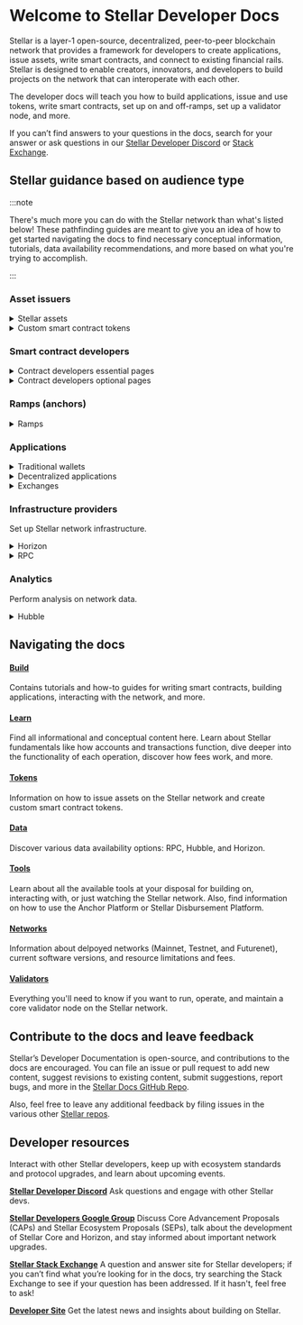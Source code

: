
# Welcome to Stellar Developer Docs

Stellar is a layer-1 open-source, decentralized, peer-to-peer blockchain network that provides a framework for developers to create applications, issue assets, write smart contracts, and connect to existing financial rails. Stellar is designed to enable creators, innovators, and developers to build projects on the network that can interoperate with each other.

The developer docs will teach you how to build applications, issue and use tokens, write smart contracts, set up on and off-ramps, set up a validator node, and more.

If you can’t find answers to your questions in the docs, search for your answer or ask questions in our [Stellar Developer Discord](https://discord.gg/stellardev) or [Stack Exchange](https://stellar.stackexchange.com/).

## Stellar guidance based on audience type

:::note

There's much more you can do with the Stellar network than what's listed below! These pathfinding guides are meant to give you an idea of how to get started navigating the docs to find necessary conceptual information, tutorials, data availability recommendations, and more based on what you're trying to accomplish.

:::

### **Asset issuers**

<details>
  <summary>Stellar assets</summary>
  
|  |  |  | 
| :-: | :-- | :-- | 
| **Learn** | [Asset and token introduction](https://developers.stellar.org/docs/tokens) | Learn about the difference between assets issued on Stellar and custom smart contract tokens | 
| **Learn** | [Data availability overview](https://developers.stellar.org/docs/data) | Learn about the different mechanisms for data availability on Stellar | 
| **Learn** | [Asset design considerations](https://developers.stellar.org/docs/tokens/control-asset-access) | Learn about certain considerations (e.g., flags, asset naming, etc.) that are important when issuing an asset | 
| **Learn** | [Stellar Asset Contract (SAC)](https://developers.stellar.org/docs/tokens/stellar-asset-contract) | Learn about interacting with assets issued on Stellar in smart contracts |
| **Guide** | [Quickstart script](https://developers.stellar.org/docs/tokens/quickstart) | Issue an asset on the Stellar network in a single transaction | 
| **Guide** | [Deploy an SAC](https://developers.stellar.org/docs/tokens/stellar-asset-contract) | Deploy a Stellar Asset Contract with the Stellar CLI |

</details>

<details>
  <summary>Custom smart contract tokens</summary>
  
|  |  |  | 
| :-: | :-- | :-- | 
| **Learn** | [Asset and token introduction](https://developers.stellar.org/docs/tokens) | Learn about the difference between assets issued on Stellar and custom smart contract tokens | 
| **Learn** | [Data availability overview](https://developers.stellar.org/docs/data) | Learn about the different mechanisms for data availability on Stellar | 
| **Learn** | [Token interface (SEP-41)](https://developers.stellar.org/docs/tokens/token-interface) | Learn about the common interface for smart contract tokens on Stellar | 
| **Example** | [Token example contract](https://developers.stellar.org/docs/build/smart-contracts/example-contracts/tokens) | Demonstrates how to write a token contract that implements the Token Interface | 
| **Guide** | [Manage contracts](https://developers.stellar.org/docs/build/guides/cli/contract-lifecycle) | Use the Stellar CLI to manage smart contracts | 
| **Tool** | [Stellar CLI](https://developers.stellar.org/docs/build/guides/cli) | The command line interface to Stellar smart contracts | 
| **Tool** | [Rust SDK](https://docs.rs/soroban-sdk/latest/soroban_sdk/) | Supports writing programs for Stellar smart contracts |

</details>

### **Smart contract developers**

<details>
  <summary>Contract developers essential pages</summary>
  
|  |  |  |  
| :-: | --- | --- | 
| **Learn** | [Stellar smart contracts overview](https://developers.stellar.org/docs/build/smart-contracts/overview) | Learn the essentials about writing smart contracts on Stellar | 
| **Learn** | [Migrating from EVM networks](https://developers.stellar.org/docs/learn/migrate) | Stellar is not an EVM network, learn about how Stellar differs from EVM networks in this section | 
| **Learn** | [Storage types](https://developers.stellar.org/docs/learn/encyclopedia/storage/state-archival#contract-data-type-descriptions) | There are three different storage types for smart contract data, learn about them in this section | 
| **Guide** | [Getting started guide](https://developers.stellar.org/docs/build/smart-contracts/getting-started) | The go-to guide for getting setup to write smart contracts on Stellar | 
| **Guide** | [Example contracts](https://developers.stellar.org/docs/build/smart-contracts/example-contracts) | These contracts are good starting points for understanding best practices and writing your own contracts on Stellar | 
| **Guide** | [General contract guides](https://developers.stellar.org/docs/build/guides/conventions) | Various guides that highlight the norms seen in contract development | 
| **Tool** | [Stellar CLI](https://developers.stellar.org/docs/build/guides/cli) | The command line interface to Stellar smart contracts | 
| **Tool** | [Rust SDK](https://docs.rs/soroban-sdk/latest/soroban_sdk/) | Supports writing programs for Stellar smart contracts |

</details>

<details>
    <summary>Contract developers optional pages</summary>

|  |  |  |
| :-: | --- | --- |
| **Learn** | [Trustlines](https://developers.stellar.org/docs/learn/fundamentals/stellar-data-structures/accounts#trustlines) | Trustlines are unique to Stellar and are an explicit opt-in for an account to hold and trade a particular asset |
| **Guide** | [Upgrading contracts](https://developers.stellar.org/docs/build/guides/conventions/upgrading-contracts) | You don’t need a proxy pattern to upgrade a contract (like in EVM), you can upgrade the Wasm bytecode directly without changing the address |

</details>

### **Ramps (anchors)**

<details>
  <summary>Ramps</summary>
  
|  |  |  | 
| :-: | --- | --- | 
| **Learn** | [Anchor overview](https://developers.stellar.org/docs/learn/fundamentals/anchors) | Stellar ramps are called "anchors", learn about them in this overview section | 
| **Learn** | [SEP-6 and SEP-24](http://developers.stellar.org/docs/learn/fundamentals/anchors#using-sep-6-programmatic-deposit-and-withdrawal-versus-sep-24-hosted-deposit-and-withdrawal) | You can set up an anchor using SEP-6 or SEP-24, learn about the differences in this section | 
| **Tutorial** | [Anchor Platform](https://developers.stellar.org/platforms/anchor-platform) | Set up an anchor using the SDF-maintained Anchor Platform | 
| **Data** | [Use a third-party Horizon provider](https://developers.stellar.org/docs/data/horizon/horizon-providers) | We recommend anchors use a third-party Horizon provider, but they can also set up their own | 
| **Tool** | [Demo wallet](https://developers.stellar.org/docs/tools/developer-tools/anchor-tools#demo-wallet) | An application for interactively testing anchor services. Lets financial application developers test their integrations and learn how Stellar ecosystem protocols (SEPs) work | 
| **Tool** | [Anchor test suite](https://anchor-tests.stellar.org/) | A test suite for validating SEP6, SEP24, SEP31 transfer servers |

</details>

### **Applications**

<details>
    <summary>Traditional wallets</summary>

|  |  |  |
| :-: | --- | --- |
| **Learn** | [Application design considerations](https://developers.stellar.org/docs/build/apps/application-design-considerations) | Various concepts to consider when building a wallet, such as custody models, security, and more |
| **Learn** | [Fees](https://developers.stellar.org/docs/learn/fundamentals/fees-resource-limits-metering#inclusion-fee) | Learn about how fees work on the Stellar network and decide how you'd like to handle user fees |
| **Learn** | [Operations & transactions](https://developers.stellar.org/docs/learn/fundamentals/transactions) | Wallets build and submit transactions, learn about about how operations and transactions work here |
| **Learn** | [Signatures & multisig](https://developers.stellar.org/docs/learn/encyclopedia/security/signatures-multisig) | Signatures are authorization for transactions on the Stellar network, learn about them here |
| **Learn** | [Anchor overview](https://developers.stellar.org/docs/learn/fundamentals/anchors) | Wallets may want to connect to financial rails via anchors (on- and off-ramps), learn about them here |
| **Tutorial** | [Wallet SDK](https://developers.stellar.org/docs/category/build-a-wallet-with-the-wallet-sdk) | Learn to build a wallet with the Wallet SDK in Kotlin, Flutter, or TypeScript |
| **Data** | [Horizon introduction](https://developers.stellar.org/docs/data/horizon) | Access network data using the Horizon REST API |

</details>

<details>
    <summary>Decentralized applications</summary>

Start by viewing the [smart contract wayfinding section](#stellar-for-smart-contract-developers)

|  |  |  |
| :-: | --- | --- |
| **Learn** | [Transaction simulation](https://developers.stellar.org/docs/learn/encyclopedia/contract-development/contract-interactions/transaction-simulation) | A process that allows developers to test the outcome of a transaction without actually executing it, helping to ensure accuracy and prevent errors |
| **Guide** | [Dapp frontend](https://developers.stellar.org/docs/build/apps/dapp-frontend) | Create a web app that interacts with the contracts via RPC calls |
| **Guides** | [Dapp how-to guides](https://developers.stellar.org/docs/build/guides/dapps) | Explore the various guides relating to dapp development |
| **Tool** | [Stellar Wallets Kit](https://stellarwalletskit.dev/) | A kit to handle all Stellar Wallets at once with a simple API and without caring about individual configurations for each one of them |
| **Data** | [Stellar JS SDK](https://stellar.github.io/js-stellar-sdk/) | Communicate with a Horizon server and Soroban RPC |
| **Data** | [RPC introduction](https://developers.stellar.org/docs/data/rpc) | Access network data using the RPC |

</details>

<details>
    <summary>Exchanges</summary>

|  |  |  |
| :-: | --- | --- |
| **Tools** | [SDKs](https://developers.stellar.org/docs/tools/sdks) | Used to connect to Horizon or RPC, as well as construct and parse transactions |
| **Data** | [Run your own RPC](https://developers.stellar.org/docs/data/rpc/admin-guide) | Exchanges typically run their own RPC or Horizon to maintain greater control over data integrity, performance, and security |
| **Data** | [Run your own Horizon](https://developers.stellar.org/docs/data/horizon/admin-guide) | Exchanges typically run their own RPC or Horizon to maintain greater control over data integrity, performance, and security |

</details>

### **Infrastructure providers**

Set up Stellar network infrastructure.

<details>
    <summary>Horizon</summary>

|  |  |  |
| :-: | --- | --- |
| **Learn** | [Hardware requirements](https://developers.stellar.org/docs/data/requirements) | The recommended hardware requirements for users looking to set up a Horizon instance |
| **Tutorial** | [Admin guide](https://developers.stellar.org/docs/data/requirements) | A comprehensive set of guides that will teach you how to administer a production Horizon instance |
| **Guide** | [API reference](https://developers.stellar.org/docs/data/horizon/api-reference) | Detailed documentation that provides information about the API endpoints, methods, parameters, and responses |
| **Tools** | [SDK library](https://developers.stellar.org/docs/tools/sdks/library) | Use the various SDKs to simplify the Horizon setup process by using pre-built tools and libraries that make it easier to configure, manage, and connect to the network |
| **Tools** | [Ecosystem providers](https://developers.stellar.org/docs/data/horizon/horizon-providers) | Create a PR in the docs to list your available Horizon service on this page |

</details>

<details>
    <summary>RPC</summary>

|  |  |  |
| :-: | --- | --- |
| **Learn** | [Hardware requirements](https://developers.stellar.org/docs/data/requirements) | The recommended hardware requirements for users looking to set up an RPC node |
| **Tutorial** | [Admin guide](https://developers.stellar.org/docs/data/rpc/admin-guide) | A comprehensive guide that will teach you how to administer a production RPC node |
| **Guide** | [API reference](https://developers.stellar.org/docs/data/rpc/api-reference) | Detailed documentation that provides information about the API endpoints, methods, parameters, and responses |
| **Tools** | [SDK library](https://developers.stellar.org/docs/tools/sdks/library) | Use the various SDKs to simplify the RPC setup process by using pre-built tools and libraries that make it easier to configure, manage, and connect to the network |
| **Tools** | [Ecosystem providers](https://developers.stellar.org/docs/data/rpc/rpc-providers) | Create a PR in the docs to list your available RPC service on this page |

</details>

### **Analytics**

Perform analysis on network data.

<details>
    <summary>Hubble</summary>

|  |  |  |
| :-: | --- | --- |
| **Learn** | [Connecting to Hubble](https://github.com/stellar/stellar-docs/blob/main/docs/data/hubble/analyst-guide/connecting.mdx) | Connect to Hubble using one of three methods: BigQuery UI, BigQuery SDK, or Looker Studio |
| **Learn** | [Data catalog](https://github.com/stellar/stellar-docs/tree/main/docs/data/hubble/data-catalog) | insert text |
| **Tutorial** | [Admin guide](https://github.com/stellar/stellar-docs/tree/main/docs/data/hubble/admin-guide) | A comprehensive guide that will teach you how to run your own Hubble analytics platform |
| **Tutorial** | [Analyst guide](https://github.com/stellar/stellar-docs/tree/main/docs/data/hubble/analyst-guide) | A comprehensive guide that will teach you how to use Hubble for data analysis |
| **Example** | [End-to-end example](https://github.com/stellar/stellar-docs/blob/main/docs/data/hubble/analyst-guide/end-to-end-analysis-example.mdx) | A guide that will walk you through an end-to-end analysis use case with Hubble and Google Looker Studio |
| **Tool** | [Analytics platforms](https://github.com/stellar/stellar-docs/blob/main/docs/data/hubble/analytics-platforms.mdx) | A list of data analytics platforms that use Hubble to provide a complete historical record of Pubnet data on the Stellar network |

</details>

## Navigating the docs

#### [Build](/docs/build)

Contains tutorials and how-to guides for writing smart contracts, building applications, interacting with the network, and more.

#### [Learn](/docs/learn/fundamentals)

Find all informational and conceptual content here. Learn about Stellar fundamentals like how accounts and transactions function, dive deeper into the functionality of each operation, discover how fees work, and more.

#### [Tokens](/docs/tokens)

Information on how to issue assets on the Stellar network and create custom smart contract tokens.

#### [Data](/docs/data)

Discover various data availability options: RPC, Hubble, and Horizon.

#### [Tools](/docs/tools)

Learn about all the available tools at your disposal for building on, interacting with, or just watching the Stellar network. Also, find information on how to use the Anchor Platform or Stellar Disbursement Platform.

#### [Networks](/docs/networks)

Information about delpoyed networks (Mainnet, Testnet, and Futurenet), current software versions, and resource limitations and fees.

#### [Validators](/docs/validators)

Everything you'll need to know if you want to run, operate, and maintain a core validator node on the Stellar network.

## Contribute to the docs and leave feedback

Stellar’s Developer Documentation is open-source, and contributions to the docs are encouraged. You can file an issue or pull request to add new content, suggest revisions to existing content, submit suggestions, report bugs, and more in the [Stellar Docs GitHub Repo](https://github.com/stellar/stellar-docs).

Also, feel free to leave any additional feedback by filing issues in the various other [Stellar repos](https://github.com/stellar).

## Developer resources

Interact with other Stellar developers, keep up with ecosystem standards and protocol upgrades, and learn about upcoming events.

[**Stellar Developer Discord**](https://discord.gg/st7Mxd58BV) Ask questions and engage with other Stellar devs.

[**Stellar Developers Google Group**](https://groups.google.com/g/stellar-dev) Discuss Core Advancement Proposals (CAPs) and Stellar Ecosystem Proposals (SEPs), talk about the development of Stellar Core and Horizon, and stay informed about important network upgrades.

[**Stellar Stack Exchange**](https://stellar.stackexchange.com/) A question and answer site for Stellar developers; if you can’t find what you’re looking for in the docs, try searching the Stack Exchange to see if your question has been addressed. If it hasn't, feel free to ask!

[**Developer Site**](https://stellar.org/developers) Get the latest news and insights about building on Stellar.
